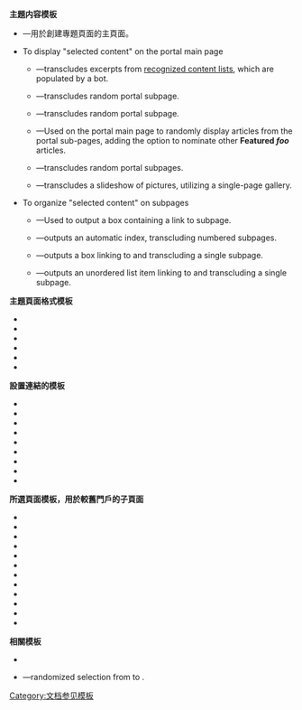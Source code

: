 {{navbar|Portal template list|style=float:right}}
'''主題内容模板'''
* {{tl|Box portal skeleton}}—用於創建專題頁面的主頁面。
* To display "selected content" on the portal main page
** {{tl|Transclude list item excerpts as random slideshow}}—transcludes excerpts from [[WP:RECOG|recognized content lists]], which are populated by a bot.
** {{tl|Transclude random subpage}}—transcludes random portal subpage.
** {{tl|Random portal component}}—transcludes random portal subpage.
** {{tl|Random portal component with nominate}}—Used on the portal main page to randomly display articles from the portal sub-pages, adding the option to nominate other '''Featured ''foo''''' articles.
** {{tl|Random subpage}}—transcludes random portal subpages.
** {{tl|Portal pictures}}—transcludes a slideshow of pictures, utilizing a single-page gallery.
* To organize "selected content" on subpages
** {{tl|Subpage}}—Used to output a box containing a link to subpage.
** {{tl|Numbered subpages}}—outputs an automatic index, transcluding numbered subpages.
** {{tl|Portal subpage}}—outputs a box linking to and transcluding a single subpage.
** {{tl|Portal subpage inline}}—outputs an unordered list item linking to and transcluding a single subpage.

'''主題頁面格式模板'''
{{Div col|colwidth=20em}}
* {{tl|Box-header}}
* {{tl|Box-header-plain}}
* {{tl|Box-header-round}}
* {{tl|Box-header-square}}
* {{tl|Box-header-watch}}
* {{tl|Box-footer}}
{{Div col end}}

'''設置連結的模板'''
{{Div col|colwidth=20em}}
* {{tl|Portal}} 
* {{tl|Portal bar}}
* {{tl|Portal-inline}}
* {{tl|Portals}}
* {{tl|Portal-image}}
* {{tl|Portals browsebar}}
* {{tl|Related portals}}
* {{tl|Related portals2}}
* {{tl|Wikimedia for portals}}
{{Div col end}}

'''所選頁面模板，用於較舊門戶的子頁面'''
{{Div col|colwidth=20em}}
* {{tl|Selected article}}
* {{tl|Selected biography}}
* {{tl|Selected business}}
* {{tl|Selected DYK}}
* {{tl|Selected ingredient}}
* {{tl|Selected location}}
* {{tl|Selected picture}}
* {{tl|Selected product}}
* {{tl|Selected publication}}
* {{tl|Selected quote}}
* {{tl|Selected recipe}}
* {{tl|Selected X}}
{{Div col end}}

'''相關模板'''

* {{tl|Project template list}}
* {{tl|Random box-header subpage}}—randomized selection from {{tl|Box-header/1}} to {{tl|Box-header/42}}.

{{模板主题导航框}}<noinclude>
[[Category:主題模板| ]]
[[Category:文档参见模板]]
</noinclude>